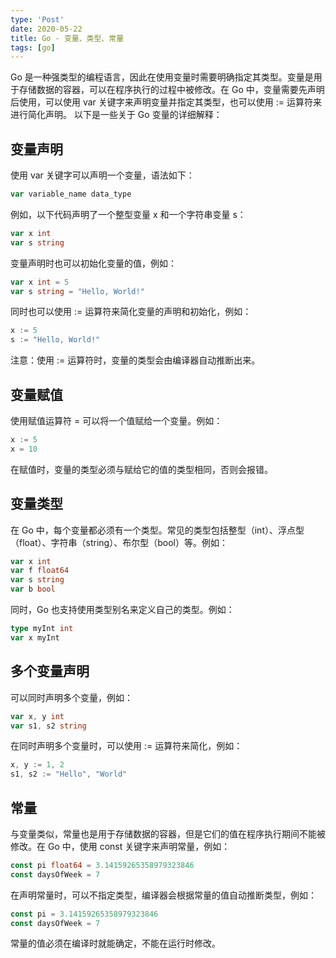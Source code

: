 ```yaml
---
type: 'Post'
date: 2020-05-22
title: Go - 变量、类型、常量
tags: [go]
---
```


Go 是一种强类型的编程语言，因此在使用变量时需要明确指定其类型。变量是用于存储数据的容器，可以在程序执行的过程中被修改。在 Go 中，变量需要先声明后使用，可以使用 var 关键字来声明变量并指定其类型，也可以使用 := 运算符来进行简化声明。
以下是一些关于 Go 变量的详细解释：

## 变量声明

使用 var 关键字可以声明一个变量，语法如下：

```go
var variable_name data_type
```

例如，以下代码声明了一个整型变量 x 和一个字符串变量 s：

```go
var x int
var s string
```

变量声明时也可以初始化变量的值，例如：

```go
var x int = 5
var s string = "Hello, World!"
```

同时也可以使用 := 运算符来简化变量的声明和初始化，例如：

```go
x := 5
s := "Hello, World!"
```

注意：使用 := 运算符时，变量的类型会由编译器自动推断出来。

## 变量赋值

使用赋值运算符 = 可以将一个值赋给一个变量。例如：

```go
x := 5
x = 10
```

在赋值时，变量的类型必须与赋给它的值的类型相同，否则会报错。

## 变量类型

在 Go 中，每个变量都必须有一个类型。常见的类型包括整型（int）、浮点型（float）、字符串（string）、布尔型（bool）等。例如：

```go
var x int
var f float64
var s string
var b bool
```

同时，Go 也支持使用类型别名来定义自己的类型。例如：

```go
type myInt int
var x myInt
```

## 多个变量声明

可以同时声明多个变量，例如：

```go
var x, y int
var s1, s2 string
```

在同时声明多个变量时，可以使用 := 运算符来简化，例如：

```go
x, y := 1, 2
s1, s2 := "Hello", "World"
```

## 常量

与变量类似，常量也是用于存储数据的容器，但是它们的值在程序执行期间不能被修改。在 Go 中，使用 const 关键字来声明常量，例如：

```go
const pi float64 = 3.14159265358979323846
const daysOfWeek = 7
```

在声明常量时，可以不指定类型，编译器会根据常量的值自动推断类型，例如：

```go
const pi = 3.14159265358979323846
const daysOfWeek = 7
```

常量的值必须在编译时就能确定，不能在运行时修改。

